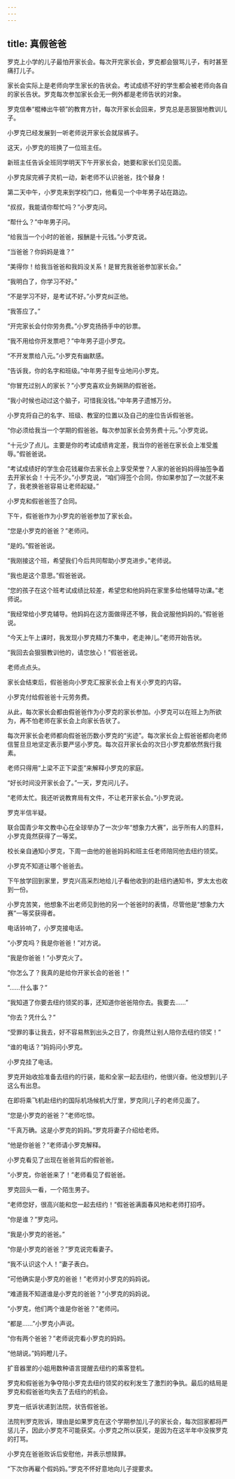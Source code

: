 ```yaml
---
---
---
```

title: 真假爸爸
---




罗克上小学的儿子最怕开家长会。每次开完家长会，罗克都会狠骂儿子，有时甚至痛打儿子。

家长会实际上是老师向学生家长的告状会。考试成绩不好的学生都会被老师向各自的家长告状。罗克每次参加家长会无一例外都是老师告状的对象。

罗克信奉“棍棒出牛顿”的教育方针，每次开家长会回来，罗克总是恶狠狠地教训儿子。

小罗克已经发展到一听老师说开家长会就尿裤子。

这天，小罗克的班换了一位班主任。

新班主任告诉全班同学明天下午开家长会，她要和家长们见见面。

小罗克尿完裤子灵机一动，新老师不认识爸爸，找个替身！

第二天中午，小罗克来到学校门口，他看见一个中年男子站在路边。

“叔叔，我能请你帮忙吗？”小罗克问。

“帮什么？”中年男子问。

“给我当一个小时的爸爸，报酬是十元钱。”小罗克说。

“当爸爸？你妈妈是谁？”

“美得你！给我当爸爸和我妈没关系！是冒充我爸爸参加家长会。”

“我明白了，你学习不好。”

“不是学习不好，是考试不好。”小罗克纠正他。

“我答应了。”

“开完家长会付你劳务费。”小罗克扬扬手中的钞票。

“我不用给你开发票吧？”中年男子逗小罗克。

“不开发票给八元。”小罗克有幽默感。

“告诉我，你的名字和班级。”中年男子挺专业地问小罗克。

“你冒充过别人的家长？”小罗克喜欢业务娴熟的假爸爸。

“我小时候也动过这个脑子，可惜我没钱。”中年男子遗憾万分。

小罗克将自己的名字、班级、教室的位置以及自己的座位告诉假爸爸。

“你必须给我当一个学期的假爸爸。每次参加家长会劳务费十元。”小罗克说。

“十元少了点儿。主要是你的考试成绩肯定差，我当你的爸爸在家长会上准受羞辱。”假爸爸说。

“考试成绩好的学生会花钱雇你去家长会上享受荣誉？人家的爸爸妈妈得抽签争着去开家长会！十元不少。”小罗克说，“咱们得签个合同，你如果参加了一次就不来了，我老换爸爸容易让老师起疑。”

小罗克和假爸爸签了合同。

下午，假爸爸作为小罗克的爸爸参加了家长会。

“您是小罗克的爸爸？”老师问。

“是的。”假爸爸说。

“我刚接这个班，希望我们今后共同帮助小罗克进步。”老师说。

“我也是这个意思。”假爸爸说。

“您的孩子在这个班考试成绩比较差，希望您和他妈妈在家里多给他辅导功课。”老师说。

“我经常给小罗克辅导。他妈妈在这方面做得还不够，我会说服他妈妈的。”假爸爸说。

“今天上午上课时，我发现小罗克精力不集中，老走神儿。”老师开始告状。

“我回去会狠狠教训他的，请您放心！”假爸爸说。

老师点点头。

家长会结束后，假爸爸向小罗克汇报家长会上有关小罗克的内容。

小罗克付给假爸爸十元劳务费。

从此，每次家长会都由假爸爸作为小罗克的家长参加。小罗克可以在班上为所欲为，再不怕老师在家长会上向家长告状了。

每次开家长会老师都向假爸爸历数小罗克的“劣迹”。每次家长会上假爸爸都向老师信誓旦旦地坚定表示要严惩小罗克。每次召开家长会的次日小罗克都依然我行我素。

老师只得用“上梁不正下梁歪”来解释小罗克的家庭。

“好长时间没开家长会了。”一天，罗克问儿子。

“老师太忙。我还听说教育局有文件，不让老开家长会。”小罗克说。

罗克半信半疑。

联合国青少年文教中心在全球举办了一次少年“想象力大赛”，出乎所有人的意料，小罗克竟然获得了一等奖。

校长亲自通知小罗克，下周一由他的爸爸妈妈和班主任老师陪同他去纽约领奖。

小罗克不知道让哪个爸爸去。

下午放学回到家里，罗克兴高采烈地给儿子看他收到的赴纽约通知书，罗太太也收到一份。

小罗克苦笑，他想象不出老师见到他的另一个爸爸时的表情，尽管他是“想象力大赛”一等奖获得者。

电话铃响了，小罗克接电话。

“小罗克吗？我是你爸爸！”对方说。

“我是你爸爸！”小罗克火了。

“你怎么了？我真的是给你开家长会的爸爸！”

“……什么事？”

“我知道了你要去纽约领奖的事，还知道你爸爸陪你去。我要去……”

“你去？凭什么？”

“受罪的事让我去，好不容易熬到出头之日了，你竟然让别人陪你去纽约领奖！”

“谁的电话？”妈妈问小罗克。

小罗克挂了电话。

罗克开始收拾准备去纽约的行装，能和全家一起去纽约，他很兴奋。他没想到儿子这么有出息。

在即将乘飞机赴纽约的国际机场候机大厅里，罗克同儿子的老师见面了。

“您是小罗克的爸爸？”老师吃惊。

“千真万确。这是小罗克的妈妈。”罗克将妻子介绍给老师。

“他是你爸爸？”老师请小罗克解释。

小罗克看见了出现在爸爸背后的假爸爸。

“小罗克，你爸爸来了！”老师看见了假爸爸。

罗克回头一看，一个陌生男子。

“老师您好，很高兴能和您一起去纽约！”假爸爸满面春风地和老师打招呼。

“你是谁？”罗克问。

“我是小罗克的爸爸。”

“你是小罗克的爸爸？”罗克说完看妻子。

“我不认识这个人！”妻子表白。

“可他确实是小罗克的爸爸！”老师对小罗克的妈妈说。

“难道我不知道谁是小罗克的爸爸？”小罗克的妈妈说。

“小罗克，他们两个谁是你爸爸？”老师问。

“都是……”小罗克小声说。

“你有两个爸爸？”老师说完看小罗克的妈妈。

“他胡说。”妈妈瞪儿子。

扩音器里的小姐用数种语言提醒去纽约的乘客登机。

罗克和假爸爸为争夺陪小罗克去纽约领奖的权利发生了激烈的争执。最后的结局是罗克和假爸爸均失去了去纽约的机会。

罗克一纸诉状递到法院，状告假爸爸。

法院判罗克败诉，理由是如果罗克在这个学期参加儿子的家长会，每次回家都将严惩儿子，因此小罗克不可能获奖。小罗克之所以获奖，是因为在这半年中没挨罗克的打骂。

小罗克在爸爸败诉后安慰他，并表示想赎罪。

“下次你再雇个假妈妈。”罗克不怀好意地向儿子提要求。
